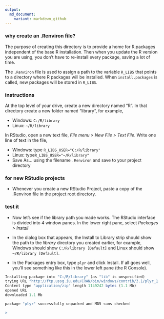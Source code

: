 ```yaml
---
output:
  md_document:
    variant: markdown_github
---
```


### why create an .Renviron file?  

The purpose of creating this directory is to provide a home for R packages independent of the base R installation. Then when you update the R version you are using, you don't have to re-install every package, saving a lot of time. 

The `.Renviron` file is used to assign a path to the variable `R_LIBS` that points to a directory where R packages will be installed. When `install.packages` is called, new packages will be stored in `R_LIBS`.


### instructions 

At the top level of your drive, create a new directory named "R". In that directory create a new folder named "library", for example,  

- Windows: `C:/R/library` 
- Linux: `~/R/library` 

In RStudio, open a new text file,  *File menu > New File >  Text File*.  Write one line of text in the file, 

- Windows:   type `R_LIBS_USER="C:/R/library"` 
- Linux: type`R_LIBS_USER="~/R/library"` 
- Save As... using the filename `.Renviron` and save to your project directory 


### for new RStudio projects 

- Whenever you create a new RStudio Project, paste a copy of the .Renviron file in the project root directory. 


### test it

- Now let's see if the library path you made works. The RStudio interface is divided into 4 window panes. In the lower right pane, select *Packages > Install* 

- In the dialog box that appears, the Install to Library strip should show the path to the *library* directory you created earlier, for example, Windows should show `C:/R/library [Default]` and Linux should show `~/R/library [Default]`. 

- In the Packages entry box, type `plyr` and click Install. If all goes well, you'll see something like this in the lower left pane (the R Console). 

```r
Installing package into "C:/R/library" (as "lib" is unspecified)
trying URL "http://ftp.ussg.iu.edu/CRAN/bin/windows/contrib/3.1/plyr_1.8.1.zip"
Content type "application/zip" length 1149242 bytes (1.1 Mb)
opened URL
downloaded 1.1 Mb

package "plyr" successfully unpacked and MD5 sums checked

>
```



